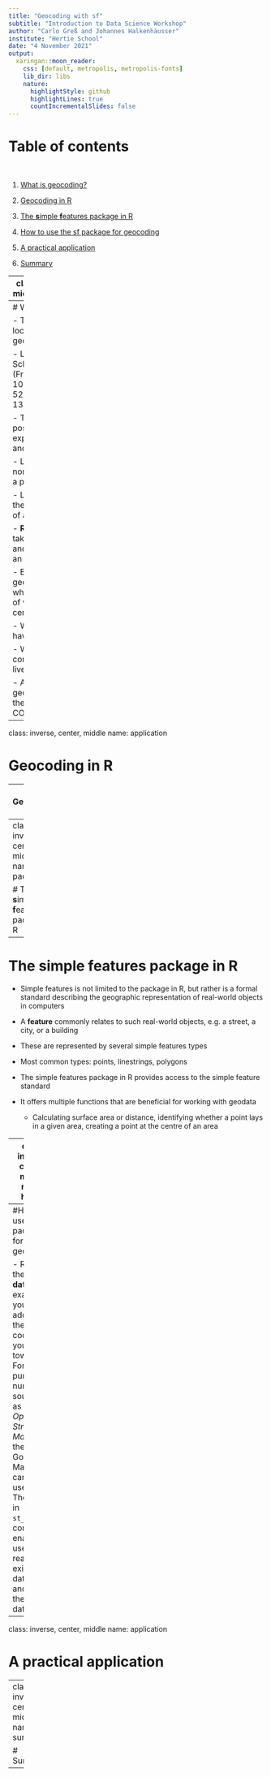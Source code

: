 ```yaml
---
title: "Geocoding with sf"
subtitle: "Introduction to Data Science Workshop"
author: "Carlo Greß and Johannes Halkenhäusser"
institute: "Hertie School"
date: "4 November 2021"
output:
  xaringan::moon_reader:
    css: [default, metropolis, metropolis-fonts]
    lib_dir: libs
    nature:
      highlightStyle: github
      highlightLines: true
      countIncrementalSlides: false
---
```


# Table of contents

<br>

1. [What is geocoding?](#definition)

2. [Geocoding in R](#application)

3. [The **s**imple **f**eatures package in R](#package)

4. [How to use the sf package for geocoding](#howto)

5. [A practical application](#application)

6. [Summary](#summary)

---
class: inverse, center, middle
name: definition

# What is geocoding?

---
# What is geocoding?

- Turning addresses or locations into geographic positions 

- Location of the Hertie School (Friedrichsstraße 180, 10117 Berlin) -> 52.512963808601505, 13.389202140609111

- The geographic position is commonly expressed in **latitude** and **longitude**

  - Latitude refers to the north-south position of a point 

  - Longitude refers to the east-west position of a point

- **Reverse-geocoding** takes given coordinates and translates them into an address

- Both types of geocoding are helpful whenever the location of variables is at the center of attention: 

  - Where do legislators have their offices?
  
  - Where do conservative voters live? 
  
  - Are there geographical patterns in the development of COVID-19 spread?


---
class: inverse, center, middle
name: application

# Geocoding in R

---
# Geocoding in R

- Before starting with the substantial analysis, input data needs to be read in into R

- Geocoding analysis distinguishes between two main input data types: **Relative** and **absolute** input data 

- Relative input data refers to **descriptions** of locations and cannot directly be translated into precise geographic data points

  - Instead, reference locations whose coordinates are known are used for approximation
  
- Absolute input data refers to data that can be directly translated into coordinates

  - Postal addresses and ZIP codes, cities, places
  
- Unsurprisingly, the latter data format is usually desired due to a more intuitive use and higher precision

---
class: inverse, center, middle
name: package

# The **s**imple **f**eatures package in R 

---
# The **s**imple **f**eatures package in R

- Simple features is not limited to the package in R, but rather is a formal standard describing the geographic representation of real-world objects in computers 

- A **feature** commonly relates to such real-world objects, e.g. a street, a city, or a building

- These are represented by several simple features types

- Most common types: points, linestrings, polygons 

- The simple features package in R provides access to the simple feature standard

- It offers multiple functions that are beneficial for working with geodata

  - Calculating surface area or distance, identifying whether a point lays in a given area, creating a point at the centre of an area

---
class: inverse, center, middle
name: howto

# How to use the sf package for geocoding

---
#How to use the sf package for geocoding

- Read in the **input data** (for example, your address or the postal code of your home town) 
- For this purpose, numerous sources as the *Open Street Map* or the Google Maps API can be used
- The build-in `st_read`-command enables users to read in existing datasets and stores them as data.frame

---
class: inverse, center, middle
name: application

# A practical application

---
class: inverse, center, middle
name: summary

# Summary

---